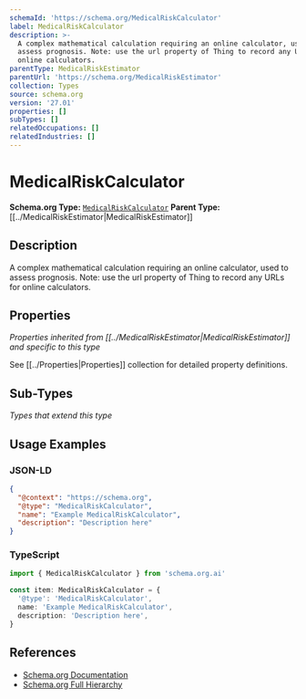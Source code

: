 ```yaml
---
schemaId: 'https://schema.org/MedicalRiskCalculator'
label: MedicalRiskCalculator
description: >-
  A complex mathematical calculation requiring an online calculator, used to
  assess prognosis. Note: use the url property of Thing to record any URLs for
  online calculators.
parentType: MedicalRiskEstimator
parentUrl: 'https://schema.org/MedicalRiskEstimator'
collection: Types
source: schema.org
version: '27.01'
properties: []
subTypes: []
relatedOccupations: []
relatedIndustries: []
---
```

# MedicalRiskCalculator

**Schema.org Type:** [`MedicalRiskCalculator`](https://schema.org/MedicalRiskCalculator)
**Parent Type:** [[../MedicalRiskEstimator|MedicalRiskEstimator]]

## Description

A complex mathematical calculation requiring an online calculator, used to assess prognosis. Note: use the url property of Thing to record any URLs for online calculators.

## Properties

*Properties inherited from [[../MedicalRiskEstimator|MedicalRiskEstimator]] and specific to this type*

See [[../Properties|Properties]] collection for detailed property definitions.

## Sub-Types

*Types that extend this type*

## Usage Examples

### JSON-LD

```json
{
  "@context": "https://schema.org",
  "@type": "MedicalRiskCalculator",
  "name": "Example MedicalRiskCalculator",
  "description": "Description here"
}
```

### TypeScript

```typescript
import { MedicalRiskCalculator } from 'schema.org.ai'

const item: MedicalRiskCalculator = {
  '@type': 'MedicalRiskCalculator',
  name: 'Example MedicalRiskCalculator',
  description: 'Description here',
}
```

## References

- [Schema.org Documentation](https://schema.org/MedicalRiskCalculator)
- [Schema.org Full Hierarchy](https://schema.org/docs/full.html)
